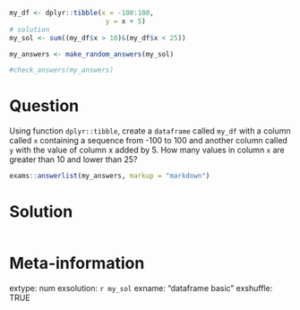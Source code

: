 ```r
my_df <- dplyr::tibble(x = -100:100, 
                        y = x + 5)
# solution
my_sol <- sum((my_df$x > 10)&(my_df$x < 25))
```

```r
my_answers <- make_random_answers(my_sol)

#check_answers(my_answers)
```

Question
========

Using function `dplyr::tibble`, create a `dataframe` called `my_df` with a column called `x` containing a sequence from -100 to 100 and another column called `y` with the value of column x added by 5. How many values in column `x` are greater than 10 and lower than 25?

```r
exams::answerlist(my_answers, markup = "markdown")
```

Solution
================

```r
```


Meta-information
================
extype: num
exsolution: `r my_sol`
exname: "dataframe basic"
exshuffle: TRUE

